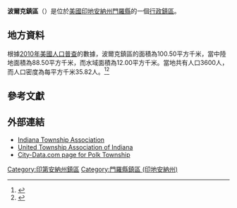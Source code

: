 {{noteTA
|G1=USState
|G2=地名
|G3=Unit
}}
{{Infobox settlement
|official_name            = 波爾克鎮區
|native_name = Polk Township
|settlement_type          = [[行政鎮區|行政鎮區]]
|image_skyline            = Hillside in the Charles C. Deam Wilderness Area.jpg
|imagesize                = 250px
|image_map                = Map highlighting Polk Township, Monroe County, Indiana.svg
|mapsize                  = 250px
|pushpin_map  =USA Indiana
|pushpin_label = 波爾克鎮區
|pushpin_label_position   = top
|pushpin_map_caption      = 波爾克鎮區在印地安納州的位置
|subdivision_type         = [[世界政區索引|國家]]
|subdivision_type1        = [[美国州份|州份]]
|subdivision_type2        = [[印地安納州行政区划|縣]]
|subdivision_name         = [[美国|美国]]
|subdivision_name1        = [[印地安納州|印地安納州]]
|subdivision_name2        = [[門羅縣_(印地安納州)|門羅縣]]
|elevation_ft             = 656
|elevation_m              = 200
|timezone                 = [[北美东部時區|北美东部時區]]
|area_total_km2           = 100.50
|area_land_km2            = 88.50
|area_water_km2           = 12.00
|area_total_sq_mi         = 
|area_land_sq_mi          = 
|area_water_sq_mi         = 
|population_as_of         = [[2010年美國人口普查|2010]]
|population_footnotes     = 
|population_total         = 3600
|population_density_km2   = auto
|population_density_sq_mi = auto
|utc_offset               = -5
|coordinates              = {{coord|39|01|25|N|86|24|17|W|type:city_region:US-AL_source:GNS-enwiki|display=inline,title}}
| coor_pinpoint           = 
| coordinates_footnotes   = 
|timezone_DST             = EDT
|utc_offset_DST           = -4
|postal_code_type         = [[美國郵區編號|郵區編號]]
|postal_code              = 47264, 47401, 47436
|area_code                = {{link-en|电话区号812|Area code 812|812}}
|blank_name = [[地名信息系统|GNIS ID]]
|blank_info = 453756
}}
'''波爾克鎮區'''（{{lang-en|Polk Township}}）是位於[[美國|美國]][[印地安納州|印地安納州]][[門羅縣_(印地安納州)|門羅縣]]的一個[[行政鎮區|行政鎮區]]。

== 地方資料 ==
根據[[2010年美國人口普查|2010年美國人口普查]]的數據，波爾克鎮區的面積為100.50平方千米，當中陸地面積為88.50平方千米，而水域面積為12.00平方千米。當地共有人口3600人，而人口密度為每平方千米35.82人。<ref name="GR8">{{cite web|url=http://factfinder2.census.gov|publisher=[[美国人口调查局|美国人口调查局]]|accessdate=2011-05-14|title=American FactFinder|archive-date=2013-09-11|archive-url=https://web.archive.org/web/20130911234518/http://factfinder2.census.gov/|dead-url=no}}</ref><ref>{{cite web|url=https://www.citypopulation.de/en/usa/indiana/admin/|title=USA: Indiana (Counties and Townships) - City Population|access-date=2020-08-07|archive-date=2020-04-22|archive-url=https://web.archive.org/web/20200422090607/https://www.citypopulation.de/en/usa/indiana/admin/|dead-url=no}}</ref>

== 參考文獻 ==
{{reflist}}

==外部連結==
* [http://www.indianatownshipassoc.org/ Indiana Township Association] {{Wayback|url=http://www.indianatownshipassoc.org/ |date=20200414101531 }}
* [http://unitedtownships.org/ United Township Association of Indiana] {{Wayback|url=http://unitedtownships.org/ |date=20200718095707 }}
* [http://www.city-data.com/township/Polk-Monroe-IN.html City-Data.com page for Polk Township] {{Wayback|url=http://www.city-data.com/township/Polk-Monroe-IN.html |date=20160520211547 }}

{{門羅縣 (印地安納州)}}

{{DEFAULTSORT:Polk Township}}
[[Category:印第安納州鎮區|Category:印第安納州鎮區]]
[[Category:門羅縣鎮區_(印地安納州)|Category:門羅縣鎮區 (印地安納州)]]

{{Indiana-geo-stub}}